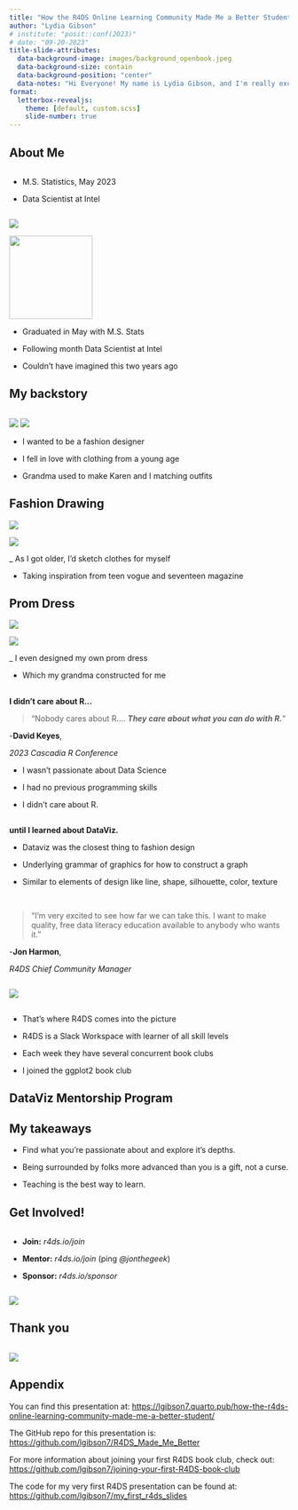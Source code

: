 ```yaml
---
title: "How the R4DS Online Learning Community Made Me a Better Student"
author: "Lydia Gibson"
# institute: "posit::conf(2023)"
# date: "09-20-2023"
title-slide-attributes: 
  data-background-image: images/background_openbook.jpeg
  data-background-size: contain
  data-background-position: "center"
  data-notes: "Hi Everyone! My name is Lydia Gibson, and I'm really excited to be in front of you all today speaking about a community that is very near and dear to my heart. Today I'll be speaking to you about how the R4DS Online Learning Community Made Me a Better Student."
format:
  letterbox-revealjs: 
    theme: [default, custom.scss]
    slide-number: true
---
```


## About Me

::: columns
::: {.column width="50%" .medium}
-   M.S. Statistics, May 2023

-   Data Scientist at Intel
:::
:::

![](images/lydia_hexwall.png){.image-right}

![](images/qr_linktree_lydia.png){.absolute bottom=0 left=0 width=150 height=150}


::: notes
-   Graduated in May with M.S. Stats

-   Following month Data Scientist at Intel

-   Couldn't have imagined this two years ago
:::

## My backstory

::: columns
::: {.column width="45%"}
:::
:::

![](images/lydia_karen_matching.png)
![](images/lydia_wvc.png){.image-right}


::: notes
-   I wanted to be a fashion designer

-   I fell in love with clothing from a young age 

-   Grandma used to make Karen and I matching outfits
:::




## Fashion Drawing

::: {layout="[1,1]" layout-valign="bottom"}
![](images/sketch_uncolored.jpeg)

![](images/sketch_colored.jpeg)
:::


::: notes
_   As I got older, I'd sketch clothes for myself

-   Taking inspiration from teen vogue and seventeen magazine
:::


## Prom Dress

::: {layout="[1,1]" layout-valign="bottom"}
![](images/lydia_prom_carolyn.png)

![](images/lydia_prom_todd.png)
:::

::: notes
_   I even designed my own prom dress

-   Which my grandma constructed for me
:::


## {.center}


:::{.fragment .fade-out}
[**I didn't care about R...**]{.r-fit-text .absolute top="200"} 
:::

:::::{.fragment .absolute top="60"}
::: {.larger }
> "Nobody cares about R.... ***They care about what you can do with R.***"

:::

::: {.large}
-**David Keyes**, 

*2023 Cascadia R Conference*
:::

:::::


::: notes
-   I wasn't passionate about Data Science

-   I had no previous programming skills

-   I didn't care about R.
:::




## 

:::{.fragment}
[**until I learned about DataViz.**]{.r-fit-text .absolute top="300"} 
:::

::: notes
-   Dataviz was the closest thing to fashion design

-   Underlying grammar of graphics for how to construct a graph

-   Similar to elements of design like line, shape, silhouette, color,  texture 

:::




## 


::: columns
::::: {.column width="50%"}

:::{.medium}
> "I'm very excited to see how far we can take this. I want to make quality, free data literacy education available to anybody who wants it."
:::


:::{.smedium}
-**Jon Harmon**, 

*R4DS Chief Community Manager*
:::

:::::
:::

![](images/lydia_conf_jon.jpeg){.image-right}



## {background-color="blue" background-image="images/screenshot_github_r4ds_ggplot2.png" background-size="107%"}

::: notes
-   That's where R4DS comes into the picture

-   R4DS is a Slack Workspace with learner of all skill levels

-   Each week they have several concurrent book clubs

-   I joined the ggplot2 book club
:::




## {background-color="blue" background-image="images/screenshot_presentation_ggplot2.png" background-size="cover"}



## {background-color="black" background-image="images/tweet_ken.png" background-size="cover"}

## {background-color="black" background-image="images/plot_project_632.png" background-size="80%"}



## {background-color="black" background-image="images/plot_project_694.png" background-size="100%"}


## DataViz Mentorship Program {background-color="blue" background-image="images/dvs_cert.png" background-size="cover"}


## {background-color="blue" background-image="images/screenshot_wins_feedback.png" background-size="cover"}


## My takeaways

:::{.incremental .large}

- Find what you're passionate about and explore it's depths.

- Being surrounded by folks more advanced than you is a gift, not a curse.

- Teaching is the best way to learn.
:::





## Get Involved!


::: columns
::: {.column width="30%" .medium}
- **Join:** *r4ds.io/join*

- **Mentor:** *r4ds.io/join* (ping *@jonthegeek*)

- **Sponsor:** *r4ds.io/sponsor*
:::
:::


![](images/meme_ken.gif){.image-right}




## Thank you

::: columns
::: {.column width="45%"}
:::
:::

![](images/lydia_gradcap.png){.image-right}


## Appendix

You can find this presentation at: <https://lgibson7.quarto.pub/how-the-r4ds-online-learning-community-made-me-a-better-student/>

The GitHub repo for this presentation is: <https://github.com/lgibson7/R4DS_Made_Me_Better>

For more information about joining your first R4DS book club, check out: <https://github.com/lgibson7/joining-your-first-R4DS-book-club>

The code for my very first R4DS presentation can be found at: <https://github.com/lgibson7/my_first_r4ds_slides>
